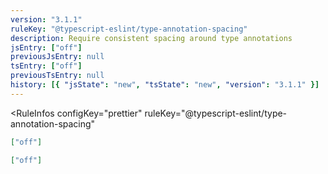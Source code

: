 ```yaml
---
version: "3.1.1"
ruleKey: "@typescript-eslint/type-annotation-spacing"
description: Require consistent spacing around type annotations
jsEntry: ["off"]
previousJsEntry: null
tsEntry: ["off"]
previousTsEntry: null
history: [{ "jsState": "new", "tsState": "new", "version": "3.1.1" }]
---
```


<RuleInfos 
  configKey="prettier" 
  ruleKey="@typescript-eslint/type-annotation-spacing" 
>

```json
["off"]
```

```json
["off"]
```

</RuleInfos>
